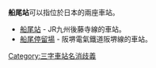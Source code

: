 '''船尾站'''可以指位於日本的兩座車站。
* [[船尾站_(福岡縣)|船尾站]] - JR九州後藤寺線的車站。
* [[船尾停留場|船尾停留場]] - 阪堺電氣鐵道阪堺線的車站。

{{disambig}}

[[Category:三字車站名消歧義|Category:三字車站名消歧義]]